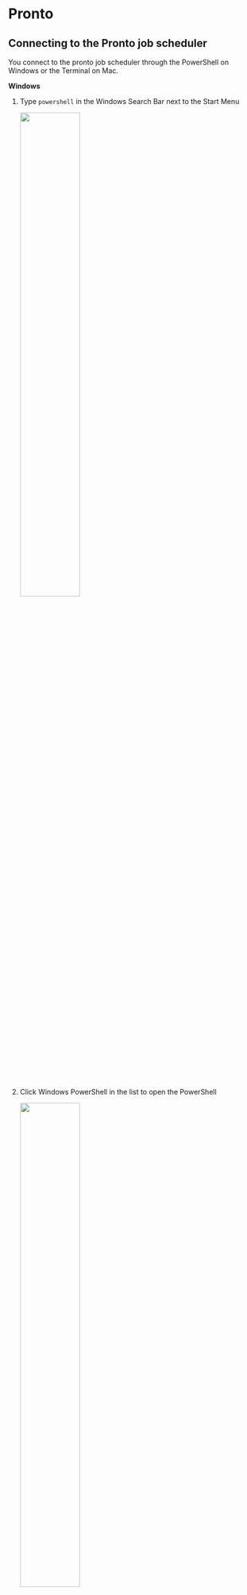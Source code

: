# Pronto {#pronto}

## Connecting to the Pronto job scheduler {#connecting-to-pronto}

You connect to the pronto job scheduler through the PowerShell on Windows or the Terminal on Mac.

**Windows**

1. Type `powershell` in the Windows Search Bar next to the Start Menu 
<br><div style="margin-bottom:10px; margin-top:10px"> 
  ![](images/windows_search_bar.png){#id .class width=50% height=50%}
</div>
1. Click Windows PowerShell in the list to open the PowerShell
<br><div style="margin-bottom:10px; margin-top:10px"> 
  ![](images/powershell.png){#id .class width=50% height=50%}
</div>
1. Type `ssh your_netid@pronto.las.iastate.edu`
<br><div style="margin-bottom:10px; margin-top:10px"> 
  ![](images/ssh_to_pronto.png){#id .class width=50% height=50%}
</div>
1. Type your net-id password
1. You should now see 
    ```bash
    [your_netid@pronto ~]$
    ```

**Mac**

1. Do a spotlight search by clicking on the magnifying glass in the upper right corner of the screen <br><div style="margin-bottom:10px; margin-top:10px"> 
  ![](images/spotlight.png){#id .class width=50% height=50%}
</div>
1. Type `terminal` and click Terminal in the list <br><div style="margin-bottom:10px; margin-top:10px"> 
  ![](images/search_terminal.png){#id .class width=50% height=50%}
</div>
1. In the Terminal widow, type `ssh your_netid@pronto.las.iastate.edu` <br><div style="margin-bottom:10px; margin-top:10px"> 
  ![](images/mac_terminal.png){#id .class width=50% height=50%}
</div>
1. Type your net-id password

## Connecting to the Pronto data transfer node {#prontodtn}
You need to transfer your data to Pronto using the Pronto data transfer node (ProntoDTN). CSAFE has a folder for CSAFE users on ProntoDTN. The file path is `prontodtn.las.iastate.edu > work > LAS > csafe-lab`. Create a folder for yourself in the csafe-lab folder. Most users use their net-id as the folder name, but I think you can name it anything you want. 

The work directory is not backed-up so don't use this folder for long term storage.

Each user also has a home folder. These folders have limited storage so researchIT recommends only placing small files in the home folder. I find it easier to store everything in my work folder and not use my home folder at all.

**Windows**

1. Open file explorer
1. Type `\\prontodtn.las.iastate.edu` in the top textbox <br><div style="margin-bottom:10px; margin-top:10px"> 
  ![](images/explorer.png){#id .class width=50% height=50%}
</div>
1. Open the work folder
1. Open the LAS folder
1. Open the csafe-lab folder
1. Create a new folder with your net-id as the name

**Mac**

1. Select Go > Connect to Server <br><div style="margin-bottom:10px; margin-top:10px"> 
  ![](images/connect_to_server.png){#id .class width=50% height=50%}
</div>
1. Type `smb://prontodtn.las.iastate.edu` in the text box. Click the + sign if you would like your computer to remember the server.  <br><div style="margin-bottom:10px; margin-top:10px"> 
  ![](images/add_server.png){#id .class width=50% height=50%}
</div>
1. Click Connect
1. Enter your net-id and password
1. Select Work and click OK.
1. Open the LAS folder
1. Open the csafe-lab folder
1. Create a new folder with your net-id as the name

### Transfering data between ProntoDTN and LSS
1. Open the Terminal on Mac or the PowerShell on Windows
1. Type `ssh your_netid@prontodtn.las.iastate.edu` to connect to ProntoDTN using SSH
1. Enter your netid password
1. To copy the contents of a folder from ProntoDTN to LSS, type `cp -r /work/LAS/csafe-lab/your_netid/pronto_folder/ /lss/research/csafe-project/lss_folder/`. If you want to copy a folder from LSS to ProntoDTN, use the same command but switch the order of the folders: `cp -r /lss/research/csafe-project/lss_folder/ /work/LAS/csafe-lab/your_netid/pronto_folder/`.


### Transfering large amounts of data using Globus

If you have large amounts of data to transfer, researchIT recommends that you use Globus Connect Personal. Go to https://researchit.las.iastate.edu/how-transfer-files-pronto-globus to download Globus.

Instructions for transferring data with Globus are here:  https://docs.globus.org/how-to/get-started/.


## Running an R script on Pronto
There are two ways to run a script on Pronto:

1. in an interactive session
1. as a batch job

If I understand correctly, an interactive session is intended for troubleshooting your code. ResearchIT says, "Once you've got your program running in an interactive session please switch to an sbatch script if possible." [https://researchit.las.iastate.edu/pronto?msclkid=3263c889c17811ec81e13068586d8872]

Pronto uses the Simple Linux Utility for Resource Management (Slurm) to allocate resources (computer nodes and clusters) to users [https://en.wikipedia.org/wiki/Slurm_Workload_Manager]. In order to run your script as a batch job, you need to write a Slurm file that includes information about your job and the resources your would like to request.

## Interactive Sessions
### Example: Start an interactive session {#ex-start-interactive}
1. If you are off campus, connect to the ISU VPN (see \@ref(signin-vpn)) 
1. Sign-in to Pronto (see \@ref(pronto)).
1. In the Pronto terminal, type
    ```bash
    $ srun --nodes 1 --tasks 4 --partition interactive --time 01:00:00 --pty bash
    ```
This starts an interactive session.
1. Load the module for R version 4.0.4. This version of R requires that a specific version of gcc be loaded first.
    ```bash
    $ module load gcc/10.2.0-zuvaafu
    $ module load r/4.0.4-py3-4khjixy
    ```
1. Tell Pronto to install R packages in your csafe-lab work folder. (This is considered the best practice by ResearchIT https://researchit.las.iastate.edu/how-run-r-pronto?msclkid=865a487bc65e11ecbfd7e59a7ab1dc47.)
    ```bash
    $ export R_LIBS_USER=/work/LAS/your-lab/yournetid/Rlibs
    $ mkdir -p $R_LIBS_USER
    ```
1. Start the R interpreter
    ```bash
    $ R
    ```

### Example: Install a package from CRAN {#ex-interactive-install}
1. Start an interactive R session (see \@ref(ex-start-interactive))
1. 
    ```bash
    > install.packages("dplyr",lib="/work/LAS/csafe-lab/your_netid/Rlibs", repos="https://mirror.las.iastate.edu/CRAN")
    ```

### Example: Install a package from Github {#ex-interactive-install-github}
Occasionally, you might want to install a package that isn't available on CRAN but is available on GitHub. This example shows how to do that on Pronto. 

1. Start an interactive R session (see \@ref(ex-start-interactive))
1. If you haven't already, you need to install the devtools package
    ```bash
    > install.packages("devtools",lib="/work/LAS/csafe-lab/your_netid/Rlibs", repos="https://mirror.las.iastate.edu/CRAN")
    ```
1. Every GitHub repository url has the format https://github.com/GithubUsernam/GithubRepo. Use the GithubUsername/GithubRepo in the install_github function.
    ```bash
    > devtools::install_github("GithubUsername/GithubRepo")
    ```

## Batch Jobs
### Example: A basic R script {#ex-basic}

1. If you are off campus, connect to the ISU VPN (see \@ref(signin-vpn)) 
1. Sign-in to Pronto (see \@ref(pronto)).
1. Open your csafe-lab work folder `prontodtn.las.iastate.edu > work > LAS > csafe-lab > your_netid` (see \@ref(prontodtn))
1. Create a new R script with the following lines of code:
    ```r
    a = 5
    print(a)
    ```
Save the script as `basic.R`. Copy the script to your csafe-lab work folder.
1. Create a text file for Slurm with the following text:
    ```bash
    #!/bin/bash

    #SBATCH --nodes=1 # request one node
    #SBATCH --cpus-per-task=1  # ask for 1 cpu
    #SBATCH --mem=1G #  asks for 1 GB of RAM
    #SBATCH --time=00:30:02 # ask that the job be allowed to run for 30 minutes and 2 seconds.

    # everything below this line is optional
    #SBATCH --output=/work/LAS/csafe-lab/your_netid/job_%J_out.txt # store console output
    #SBATCH --error=/work/LAS/csafe-lab/your_netid/job_%J_err.txt # store error messages

    module load r
    cd /work/LAS/csafe-lab/your_netid
    R --save < basic.R
    ```
Save the file as `basic.txt`.
1. (Windows Only) If you are using Windows, your text file will likely have DOS line breaks instead of UNIX line breaks which will cause an error when the file is run on Pronto. Open Terminal in RStudio, use `cd folder/containing/text_file` to change directories to the folder containing your text file, and type `dos2unix basic.txt` to change the line breaks to UNIX format.
1. Copy the text file to your csafe-lab work folder.
1. In the command line prompt where you are connected to Pronto, type 
    ```bash
    $ sbatch /work/LAS/csafe-lab/your_netid/basic.txt
    ```` 
    This will add your job to the queue. The script is so short, your job will probably run immediately.
1. Two new files -- `job_<job#>_err.txt` and `job_<job#>_out.txt` -- should appear in your csafe-lab work folder. If `basic.R` ran successfully, the `job_<job#>_out` file should contain
    ```bash
> a = 5
> print(a)
[1] 5
> 
    ```
and `job_<job#>_err.txt` should be blank. If the error file isn't blank, troubleshoot the error(s). If you get stuck, email researchit@iastate.edu.

### Example: Save a dataframe to a CSV file {#ex-save}
In this example, I will show you how to save a dataframe to a csv file.

1. If you are off campus, connect to the ISU VPN (see \@ref(signin-vpn)) 
1. Sign-in to Pronto (see \@ref(pronto)).
1. Open your csafe-lab work folder `prontodtn.las.iastate.edu > work > LAS > csafe-lab > your_netid` (see \@ref(prontodtn))
1. Create a new R script with the following lines of code:
    ```r
    # draw 10 samples from normal distribution
    data = rnorm(10)
    
    # put in a dataframe
    df = data.frame(x=data)
    
    # save dataframe
    write.csv(df, "data.csv")
    ```
Save the script as `dataframe.R`. Copy the script to your csafe-lab work folder.
1. Create a text file for Slurm with the following text:
    ```bash
    #!/bin/bash

    #SBATCH --nodes=1 # request one node
    #SBATCH --cpus-per-task=1  # ask for 1 cpu
    #SBATCH --mem=1G #  asks for 1 GB of RAM
    #SBATCH --time=00:30:02 # ask that the job be allowed to run for 30 minutes and 2 seconds.

    # everything below this line is optional
    #SBATCH --output=/work/LAS/csafe-lab/your_netid/job_%J_out.txt # store console output
    #SBATCH --error=/work/LAS/csafe-lab/your_netid/job_%J_err.txt # store error messages

    module load r
    cd /work/LAS/csafe-lab/your_netid
    R --save < dataframe.R
    ```
Save the file as `dataframe.txt`.
1. (Windows Only) If you are using Windows, your text file will likely have DOS line breaks instead of UNIX line breaks which will cause an error when the file is run on Pronto. Open Terminal in RStudio, use `cd folder/containing/text_file` to change directories to the folder containing your text file, and type `dos2unix dataframe.txt` to change the line breaks to UNIX format.
1. Copy the text file to your csafe-lab work folder.
1. In the command line prompt where you are connected to Pronto, type
    ```bash
    $ sbatch /work/LAS/csafe-lab/your_netid/dataframe.txt
    ```` 
    This will add your job to the queue. The script is so short, your job will probably run immediately.
1. The dataframe should be saved in a file `data.csv` in your csafe-lab work folder. There should be two other new files -- `data.csv`, `job_<job#>_err.txt` and `job_<job#>_out.txt` -- in your csafe-lab work folder as well. If the error file isn't blank, troubleshoot the error(s). If you get stuck, email researchit@iastate.edu.

### Example: Load data from a CSV file {#ex-load}
In this example, we will load the csv file `data.csv` that we saved in Example \@ref(ex-save).

1. If you are off campus, connect to the ISU VPN (see \@ref(signin-vpn)) 
1. Sign-in to Pronto (see \@ref(pronto)).
1. Open your csafe-lab work folder `prontodtn.las.iastate.edu > work > LAS > csafe-lab > your_netid` (see \@ref(prontodtn))
1. Double-check that the file `data.csv` is still in your csafe-lab work folder. If you deleted it, follow the steps in example \@ref(ex-save) to recreate it.
1. Create a new R script with the following lines of code:
    ```r
    df = read.csv("data.csv")
    head(df)
    ```
Save the script as `load.R` and copy it to you csafe-lab work folder.
1. Create a text file for Slurm with the following text:
    ```bash
    #!/bin/bash

    #SBATCH --nodes=1 # request one node
    #SBATCH --cpus-per-task=1  # ask for 1 cpu
    #SBATCH --mem=1G #  asks for 1 GB of RAM
    #SBATCH --time=00:30:02 # ask that the job be allowed to run for 30 minutes and 2 seconds.

    # everything below this line is optional
    #SBATCH --output=/work/LAS/csafe-lab/your_netid/job_%J_out.txt # store console output
    #SBATCH --error=/work/LAS/csafe-lab/your_netid/job_%J_err.txt # store error messages

    module load r
    cd /work/LAS/csafe-lab/your_netid
    R --save < load.R
    ```
Save the file as `load.txt`.
1. (Windows Only) If you are using Windows, your text file will likely have DOS line breaks instead of UNIX line breaks which will cause an error when the file is run on Pronto. Open Terminal in RStudio, use `cd folder/containing/text_file` to change directories to the folder containing your text file, and type `dos2unix load.txt` to change the line breaks to UNIX format.
1. Copy the text file to your csafe-lab work folder.
1. In the command line prompt where you are connected to Pronto, type
    ```bash
    $ sbatch /work/LAS/csafe-lab/your_netid/load.txt
    ```` 
    This will add your job to the queue. The script is so short, your job will probably run immediately.
1. Open the file `job_<job#>_out.txt` in your csafe-lab work folder and make sure that the first six lines of the dataframe were printed.

### Example: Install R packages {#ex-batch-install}
Just like in Rstudio on your local machine, you will need to install any R packages that you want use. In this example, we will install futile.logger, doParallel, doRNG, and tidyverse so that we can use these packages in future examples.

1. If you are off campus, connect to the ISU VPN (see \@ref(signin-vpn)) 
1. Sign-in to Pronto (see \@ref(pronto)).
1. Open your csafe-lab work folder `prontodtn.las.iastate.edu > work > LAS > csafe-lab > your_netid` (see \@ref(prontodtn))
1. Create a new R script with the following lines of code:
    ```r
    install.packages(c("futile.logger", 
                       "doParallel", 
                       "doRNG",
                       "tidyverse"), 
                       lib="/work/LAS/csafe-lab/your_netid/Rlibs", 
                       repos="https://mirror.las.iastate.edu/CRAN")
    ```
The line starting with `lib=` tells Pronto to install the R packages in your csafe-lab work folder. The line starting with `repos=` tells Pronto which CRAN mirror to use. ResearchIT says that these two lines should always be used [https://researchit.las.iastate.edu/how-run-r-pronto]. Save the script as `install_packages.R`. Copy the script to your csafe-lab work folder.
1. Create a text file for Slurm with the following text:
    ```bash
    #!/bin/bash

#SBATCH --nodes=1 # request one node
#SBATCH --cpus-per-task=1  # ask for 1 cpu
#SBATCH --mem=1G #  asks for 1 GB of RAM
#SBATCH --time=00:30:02 # ask that the job be allowed to run for 30 minutes and 2 seconds.

# everything below this line is optional
#SBATCH --output=/work/LAS/csafe-lab/your_netid/job_%J_out.txt # store console output
#SBATCH --error=/work/LAS/csafe-lab/your_netid/job_%J_err.txt # store error messages

export R_LIBS_USER=/work/LAS/csafe-lab/your_netid/Rlibs
mkdir -p $R_LIBS_USER

module load r
cd /work/LAS/csafe-lab/your_netid
R --save < install_packages.R
    ```
Save the file as `install_packages.txt`.
1. (Windows Only) If you are using Windows, your text file will likely have DOS line breaks instead of UNIX line breaks which will cause an error when the file is run on Pronto. Open Terminal in RStudio, use `cd folder/containing/text_file` to change directories to the folder containing your text file, and type `dos2unix install_packages.txt` to change the line breaks to UNIX format.
1. Copy the text file to your csafe-lab work folder.
1. In the command line prompt where you are connected to Pronto, type
    ```bash
    $ sbatch /work/LAS/csafe-lab/your_netid/install_packages.txt
    ```` 
    This will add your job to the queue. Just like on your local machine, it might take several minutes to install the packages.
1. There should be two other new files -- `data.csv`, `job_<job#>_err.txt` and `job_<job#>_out.txt` -- in your csafe-lab work folder. 


### Example: Run code in parallel {#ex-parallel}
The main benefit of Pronto is that it can run code in parallel. In this example, I will show you how to run a for loop in parallel using the doParallel library. R has other packages for parallel computing, but ResearchIT uses doParallel in their how-to [https://researchit.las.iastate.edu/how-run-r-pronto] so that's what I will use here.

If you completed Example \@ref(ex-batch-install) the doParallel package will already be installed. If you need to install the doParallel package see Examples \@ref(ex-interactive-install) or \@ref(ex-batch-install) for instructions.

1. If you are off campus, connect to the ISU VPN (see \@ref(signin-vpn)) 
1. Sign-in to Pronto (see \@ref(pronto)).
1. Open your csafe-lab work folder `prontodtn.las.iastate.edu > work > LAS > csafe-lab > your_netid` (see \@ref(prontodtn))
1. Create a new R script with the following lines of code:
    ```r
library(doParallel)

nCores = as.integer(Sys.getenv("SLURM_CPUS_PER_TASK"))
myCluster = parallel::makeCluster(nCores)
doParallel::registerDoParallel(myCluster)

results = foreach(i=1:10) %dopar% {
  rnorm(1000)}
saveRDS(results, "parallel_results.rds")
    ```
Save the script as `parallel.R`. Copy the script to your csafe-lab work folder.
1. Create a text file for Slurm with the following text:
    ```bash
    #!/bin/bash

#SBATCH --nodes=1 # request one node
#SBATCH --cpus-per-task=10  # ask for 10 cpu
#SBATCH --mem=1G #  asks for 1 GB of RAM
#SBATCH --time=00:30:02 # ask that the job be allowed to run for 30 minutes and 2 seconds.

# everything below this line is optional
#SBATCH --output=/work/LAS/csafe-lab/your_netid/job_%J_out.txt # store console output
#SBATCH --error=/work/LAS/csafe-lab/your_netid/job_%J_err.txt # store error messages

export R_LIBS_USER=/work/LAS/csafe-lab/your_netid/Rlibs

module load r
cd /work/LAS/csafe-lab/your_netid
R --save < parallel.R
    ```
Save the file as `parallel.txt`.
1. (Windows Only) If you are using Windows, your text file will likely have DOS line breaks instead of UNIX line breaks which will cause an error when the file is run on Pronto. Open Terminal in RStudio, use `cd folder/containing/text_file` to change directories to the folder containing your text file, and type `dos2unix parallel.txt` to change the line breaks to UNIX format.
1. Copy the text file to your csafe-lab work folder.
1. In the command line prompt where you are connected to Pronto, type
    ```bash
    $ sbatch /work/LAS/csafe-lab/your_netid/parallel.txt
    ```` 
1. The results of the parallel loop should be saved in `parallel.txt` in your csafe-lab work folder.

### Example: Set the seed for the random number generator {#ex-seed}
If you run Example \@ref(ex-parallel) multiple times, the numbers sampled from the normal distribution will likely be different each time. If you want to make the sample reproducible
(produce the same sample each time), set the seed for the random number generator. The most common way to set a seed is with the `set.seed()` function. This function does not work with `%dopar%` from the doParallel package, but it does work with `%dorng%`.

1. If you are off campus, connect to the ISU VPN (see \@ref(signin-vpn)) 
1. Sign-in to Pronto (see \@ref(pronto)).
1. Open your csafe-lab work folder `prontodtn.las.iastate.edu > work > LAS > csafe-lab > your_netid` (see \@ref(prontodtn))
1. Create a new R script with the following lines of code:
    ```r
library(doParallel)
library(doRNG)

nCores = as.integer(Sys.getenv("SLURM_CPUS_PER_TASK"))
myCluster = parallel::makeCluster(nCores)
doParallel::registerDoParallel(myCluster)

starting_seed = 300

set.seed(starting_seed)
r1 = foreach(i=1:4) %dorng%{ runif(1) }

set.seed(starting_seed)
r2 = foreach(i=1:4) %dorng%{ runif(1) }
identical(r1, r2)
    ```
Save the script as `seed.R`. Copy the script to your csafe-lab work folder.
1. Create a text file for Slurm with the following text:
    ```bash
#!/bin/bash

#SBATCH --nodes=1 # request one node
#SBATCH --cpus-per-task=10  # ask for 10 cpu
#SBATCH --mem=1G #  asks for 1 GB of RAM
#SBATCH --time=00:30:02 # ask that the job be allowed to run for 30 minutes and 2 seconds.

# everything below this line is optional
#SBATCH --output=/work/LAS/csafe-lab/your_netid/job_%J_out.txt # store console output
#SBATCH --error=/work/LAS/csafe-lab/your_netid/job_%J_err.txt # store error messages

export R_LIBS_USER=/work/LAS/csafe-lab/your_netid/Rlibs

module load r
cd /work/LAS/csafe-lab/your_netid
R --save < seed.R
    ```
Save the file as `seed.txt`.
1. (Windows Only) If you are using Windows, your text file will likely have DOS line breaks instead of UNIX line breaks which will cause an error when the file is run on Pronto. Open Terminal in RStudio, use `cd folder/containing/text_file` to change directories to the folder containing your text file, and type `dos2unix seed.txt` to change the line breaks to UNIX format.
1. Copy the text file to your csafe-lab work folder.
1. In the command line prompt where you are connected to Pronto, type
    ```bash
    $ sbatch /work/LAS/csafe-lab/your_netid/seed.txt
    ```` 
1. Open the `job_<job#>_out.txt` file to make sure that the result of `identical(r1, r2)` is `TRUE`.

### Example: Use functions from dplyr and magrittr in parallel {#ex-packages-parallel}
The previous parallel examples used the base R functions `rnorm` and `runif`. If we want to use
functions from packages that we install, we need to pass the package names to the `%dorng%` operator. We will learn how to do this in this example.

If you haven't already installed the `tidyverse` package, follow the steps in Example 4 to install the `tidyverse` or install `dplyr` and `magrittr` separately.

1. If you are off campus, connect to the ISU VPN (see \@ref(signin-vpn)) 
1. Sign-in to Pronto (see \@ref(pronto)).
1. Open your csafe-lab work folder `prontodtn.las.iastate.edu > work > LAS > csafe-lab > your_netid` (see \@ref(prontodtn))
1. Create a new R script with the following lines of code:
    ```r
library(doParallel)
library(doRNG)
library(magrittr)
library(dplyr)

nCores = as.integer(Sys.getenv("SLURM_CPUS_PER_TASK"))
myCluster = parallel::makeCluster(nCores)
doParallel::registerDoParallel(myCluster)

set.seed(100)
r1 = foreach(i=1:10, .packages=c("dplyr", "magrittr")) %dorng%{ 
  cluster_centers = df %>% slice_sample(n=40)
}

set.seed(100)
r2 = foreach(i=1:10, .packages=c("dplyr", "magrittr")) %dorng%{ 
  cluster_centers = df %>% slice_sample(n=40)
}

set.seed(200)
r3 = foreach(i=1:10, .packages=c("dplyr", "magrittr")) %dorng%{ 
  cluster_centers = df %>% slice_sample(n=40)
}

identical(r1, r2)
identical(r1, r3)
    ```
Save the script as `magrittr.R`. Copy the script to your csafe-lab work folder.
1. Create a text file for Slurm with the following text:
    ```bash
#!/bin/bash

#SBATCH --nodes=1 # request one node
#SBATCH --cpus-per-task=10  # ask for 10 cpu
#SBATCH --mem=1G #  asks for 1 GB of RAM
#SBATCH --time=00:30:02 # ask that the job be allowed to run for 30 minutes and 2 seconds.

# everything below this line is optional
#SBATCH --output=/work/LAS/csafe-lab/your_netid/job_%J_out.txt # store console output
#SBATCH --error=/work/LAS/csafe-lab/your_netid/job_%J_err.txt # store error messages

export R_LIBS_USER=/work/LAS/csafe-lab/your_netid/Rlibs

module load r
cd /work/LAS/csafe-lab/your_netid
R --save < magrittr.R
    ```
Save the file as `magrittr.txt`.
1. (Windows Only) If you are using Windows, your text file will likely have DOS line breaks instead of UNIX line breaks which will cause an error when the file is run on Pronto. Open Terminal in RStudio, use `cd folder/containing/text_file` to change directories to the folder containing your text file, and type `dos2unix magrittr.txt` to change the line breaks to UNIX format.
1. Copy the text file to your csafe-lab work folder.
1. In the command line prompt where you are connected to Pronto, type
    ```bash
    $ sbatch /work/LAS/csafe-lab/your_netid/magrittr.txt
    ```` 
1. Open the `job_<job#>_out.txt` file to make sure that the result of `identical(r1, r2)` is `TRUE` and `identical(r1, r3)` is `FALSE`.

### Example: Use a user-defined function to save results inside a parallel loop
1. If you are off campus, connect to the ISU VPN (see \@ref(signin-vpn)) 
1. Sign-in to Pronto (see \@ref(pronto)).
1. Open your csafe-lab work folder `prontodtn.las.iastate.edu > work > LAS > csafe-lab > your_netid` (see \@ref(prontodtn))
1. Create a new R script with the following lines of code:
    ```r
library(doParallel)
library(doRNG)
source("parallel_save.R")

nCores = as.integer(Sys.getenv("SLURM_CPUS_PER_TASK"))
myCluster = parallel::makeCluster(nCores)
doParallel::registerDoParallel(myCluster)

starting_seed = 300

set.seed(starting_seed)
r1 = foreach(i=1:10) %dorng% {
  save_sample(n=10000, filename=paste0("sample_",i,".rds")) 
}
    ```
Save the script as `run_parallel_save.R`. Copy the script to your csafe-lab work folder.
1. Create a text file for Slurm with the following text:
    ```r
#!/bin/bash

#SBATCH --nodes=1 # request one node
#SBATCH --cpus-per-task=10
#SBATCH --mem=2G 
#SBATCH --time=00:15:00

# everything below this line is optional
#SBATCH --output=/work/LAS/csafe-lab/your_netid/job_%J_out.txt # store console output
#SBATCH --error=/work/LAS/csafe-lab/your_netid/job_%J_err.txt # store error messages

export R_LIBS_USER=/work/LAS/csafe-lab/your_netid/Rlibs

module load r
cd /work/LAS/csafe-lab/your_netid
R --save < run_parallel_save.R
    ```
Save the file as `parallel_save.txt`.
1. (Windows Only) If you are using Windows, your text file will likely have DOS line breaks instead of UNIX line breaks which will cause an error when the file is run on Pronto. Open Terminal in RStudio, use `cd folder/containing/text_file` to change directories to the folder containing your text file, and type `dos2unix parallel_save.txt` to change the line breaks to UNIX format.
1. Copy the text file to your csafe-lab work folder.
1. In the command line prompt where you are connected to Pronto, type
    ```bash
    $ sbatch /work/LAS/csafe-lab/your_netid/parallel_save.txt
    ```` 
1. There should be ten rds files names sample_1.rds, sample_2.rds, etc. in your csafe-lab folder.

### Example: Create a log file {#ex-log}
In this example we will create a simple log file using the `futile.logger` package. 

1. If you are off campus, connect to the ISU VPN (see \@ref(signin-vpn)) 
1. Sign-in to Pronto (see \@ref(pronto)).
1. Open your csafe-lab work folder `prontodtn.las.iastate.edu > work > LAS > csafe-lab > your_netid` (see \@ref(prontodtn))
1. Create a new R script with the following lines of code:
    ```r
library(futile.logger)

futile.logger::flog.appender(appender.file("log_file.txt"), name='log')
futile.logger::flog.info("start script...", name='log')

a = 5
futile.logger::flog.info("variable a = %d", a, name='log')
    ```
Save the script as `log.R`. Copy the script to your csafe-lab work folder.
1. Create a text file for Slurm with the following text:
    ```bash
#!/bin/bash

#SBATCH --nodes=1 # request one node
#SBATCH --cpus-per-task=10  # ask for 10 cpu
#SBATCH --mem=1G #  asks for 1 GB of RAM
#SBATCH --time=00:30:02 # ask that the job be allowed to run for 30 minutes and 2 seconds.

# everything below this line is optional
#SBATCH --output=/work/LAS/csafe-lab/your_netid/job_%J_out.txt # store console output
#SBATCH --error=/work/LAS/csafe-lab/your_netid/job_%J_err.txt # store error messages

export R_LIBS_USER=/work/LAS/csafe-lab/your_netid/Rlibs

module load r
cd /work/LAS/csafe-lab/your_netid
R --save < log.R
    ```
Save the file as `log.txt`.
1. (Windows Only) If you are using Windows, your text file will likely have DOS line breaks instead of UNIX line breaks which will cause an error when the file is run on Pronto. Open Terminal in RStudio, use `cd folder/containing/text_file` to change directories to the folder containing your text file, and type `dos2unix log.txt` to change the line breaks to UNIX format.
1. Copy the text file to your csafe-lab work folder.
1. In the command line prompt where you are connected to Pronto, type
    ```bash
    $ sbatch /work/LAS/csafe-lab/your_netid/log.txt
    ```` 
1. A log file called `log_file.txt` should appear in your csafe-lab work folder. The contents of the log should look like 
    ```bash
    INFO [2022-05-04 10:42:37] start script...
    INFO [2022-05-04 10:42:37] variable a = 5
    ```` 

## Pronto Commands
### List loaded modules
1. In an interactive session, type
    ```bash
    $ module list
    ```` 

### Purge all loaded modules
1. In an interactive session, type
    ```bash
    $ module purge
    ```` 

### View your job(s) in the Pronto queue
1. In pronto terminal (not in an interactive session), type
    ```bash
    $ squeue -u your-netid
    ```` 

### Cancel a job
1. In pronto terminal (not in an interactive session), type
    ```bash
    $ scancel jobid
    ```` 
where jobid is the six-digit number for the job you want to cancel. 

### View information about a job
1. In the pronto terminal (not in an interactive session), type
    ```bash
    $ scontrol show job jobid
    ```` 


## Install the handwriter package
CSAFE created an R package for statistical handwriting analysis called handwriter. The handwriter package requires a number of other R packages, some of which caused errors when I tried to install handwriter in an interactive session on Pronto following the instructions in \@ref(ex-interactive-install). ResearchIT helped me figure out how to install the problem packages and ultimately install handwriter. This section records the step-by-step details of how I was able to install handwriter. My hope is that you will also be able to sucessfully install handwriter if you follow these steps. If you run into problems, email researchit@iastate.edu.

1. If you are off campus, connect to the ISU VPN (see \@ref(signin-vpn)) 
1. Sign-in to Pronto (see \@ref(pronto)).
1. Some of the packages used by handwriter are only available on Pronto for R 4.0.4. Start the R 4.0.4 interpreter in an interactive session on Pronto.
    ```bash
    $ srun --nodes 1 --tasks 4 --partition interactive --time 01:00:00 --pty bash
    $ module purge
    $ module load gcc/10.2.0-zuvaafu
    $ module load r/4.0.4-py3-4khjixy
    $ R
    ```
1. Try to install the handwriter package
    ```bash
    > install.packages("handwriter",lib="/work/LAS/csafe-lab/your_netid/Rlibs", repos="https://mirror.las.iastate.edu/CRAN")
    ```
I received error messages stating that the packages igraph, randomForest, and magick could not be installed. I had to install these packages separately.
1. Install igraph
    ```bash
    > install.packages("igraph",lib="/work/LAS/csafe-lab/your_netid/Rlibs", repos="https://mirror.las.iastate.edu/CRAN")
    ```
1. Then randomForest 
    ```bash
    > install.packages("https://cran.r-project.org/src/contrib/Archive/randomForest/randomForest_4.6-14.tar.gz", repos=NULL, type="source",lib="/work/LAS/csafe-lab/your_netid/Rlibs")
    ```
1. Install magick
    ```bash
    > install.packages("magick", 
configure.vars=c("INCLUDE_DIR='. -D_GLIBCXX_USE_CXX11_ABI=0 -fopenmp -DMAGICKCORE_HDRI_ENABLE=1 -DMAGICKCORE_QUANTUM_DEPTH=16 -I/opt/rit/spack-app/linux-rhel7-x86_64/gcc-4.8.5/image-magick-7.0.5-9-6xplmhr3zv6pu2frzsuyof2coe4tuguh/include/ImageMagick-7' LIB_DIR='. -D_GLIBCXX_USE_CXX11_ABI=0 -Wl,-rpath,/opt/rit/spack-app/linux-rhel7-x86_64/gcc-4.8.5/image-magick-7.0.5-9-6xplmhr3zv6pu2frzsuyof2coe4tuguh/lib -L/opt/rit/spack-app/linux-rhel7-x86_64/gcc-4.8.5/image-magick-7.0.5-9-6xplmhr3zv6pu2frzsuyof2coe4tuguh/lib -lMagick++-7.Q16HDRI -lMagickWand-7.Q16HDRI -lMagickCore-7.Q16HDRI #'"),
lib="/work/LAS/csafe-lab/your_netid/Rlibs",
repos="https://mirror.las.iastate.edu/CRAN")
    ```


## Trouble-Shooting
### Line breaks error {#ex-line-breaks}
If you are using Windows and you try to run a text file created on Windows on Pronto, you will likely get the following error:
```bash
sbatch: error: Batch script contains DOS line breaks (\\r\\n)
sbatch: error: instead of expected UNIX line breaks (\\n).
```
One way to fix the problem is to
- Open Rstudio
- Go to Tools > Terminal > New Terminal
- Changes the directory to the folder containing basic.txt by typing 'cd /documents/my/folder' without the quotes and hitting enter. 
- Type 'dos2unix basic.txt' without the quotes and hit enter.
